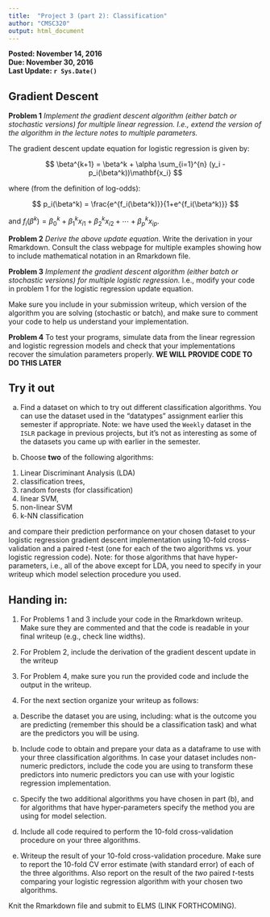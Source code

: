 ```yaml
---
title:  "Project 3 (part 2): Classification"
author: "CMSC320"
output: html_document
---
```


**Posted: November 14, 2016**  
**Due: November 30, 2016**  
**Last Update: `r Sys.Date()`**

## Gradient Descent

**Problem 1** _Implement the gradient descent algorithm (either batch or stochastic versions) for multiple linear regression. I.e., extend the version of the algorithm in the lecture notes to multiple parameters._

The gradient descent update equation for logistic regression is given by:

$$
\beta^{k+1} = \beta^k + \alpha \sum_{i=1}^{n} (y_i - p_i(\beta^k))\mathbf{x_i}
$$

where (from the definition of log-odds):

$$
p_i(\beta^k) = \frac{e^{f_i(\beta^k)}}{1+e^{f_i(\beta^k)}}
$$

and $f_i(\beta^k) = \beta_0^k + \beta_1^k x_{i1} + \beta_2^k x_{i2} + \cdots + \beta_p^k x_{ip}$.

**Problem 2** _Derive the above update equation_. Write the derivation in your Rmarkdown. Consult the class webpage for multiple examples showing how to include mathematical notation in an Rmarkdown file.

**Problem 3** _Implement the gradient descent algorithm (either batch or stochastic versions) for multiple logistic regression._ I.e., modify your code in problem 1 for the logistic regression update equation.

Make sure you include in your submission writeup, which version of the algorithm you are solving (stochastic or batch), and make sure to comment your code to help us understand your implementation.

**Problem 4** To test your programs, simulate data from the linear regression and logistic regression models and check that your implementations recover the simulation parameters properly. **WE WILL PROVIDE CODE TO DO THIS LATER**

## Try it out

(a) Find a dataset on which to try out different classification algorithms. You can use the dataset used in the "datatypes" assignment earlier this semester if appropriate. Note: we have used the `Weekly` dataset in the `ISLR` package in previous projects, but it's not as interesting as some of the datasets you came up with earlier in the semester.

(b) Choose **two** of the following algorithms: 

  (1) Linear Discriminant Analysis (LDA)
  (2) classification trees, 
  (3) random forests (for classification) 
  (4) linear SVM, 
  (5) non-linear SVM
  (6) k-NN classification

and compare their prediction performance on your chosen dataset to your logistic regression gradient descent implementation using 10-fold cross-validation and a paired $t$-test (one for each of the two algorithms vs. your logistic regression code). Note: for those algorithms that have hyper-parameters, i.e., all of the above except for LDA, you need to specify in your writeup which model selection procedure you used.

## Handing in:

1) For Problems 1 and 3 include your code in the Rmarkdown writeup. Make sure they are commented and that the code is readable in your final writeup (e.g., check line widths).

2) For Problem 2, include the derivation of the gradient descent update in the writeup

3) For Problem 4, make sure you run the provided code and include the output in the writeup.

5) For the next section organize your writeup as follows:

a) Describe the dataset you are using, including: what is the outcome you are predicting (remember this should be a classification task) and what are the predictors you will be using. 

b) Include code to obtain and prepare your data as a dataframe to use with your three classification algorithms. In case your dataset includes non-numeric predictors, include the code you are using to transform these predictors into numeric predictors you can use with your logistic regression implementation.

c) Specify the two additional algorithms you have chosen in part (b), and for algorithms that have hyper-parameters specify the method you are using for model selection.

d) Include all code required to perform the 10-fold cross-validation procedure on your three algorithms.

e) Writeup the result of your 10-fold cross-validation procedure. Make sure to report the 10-fold CV error estimate (with standard error) of each of the three algorithms. Also report on the result of the _two_ paired $t$-tests comparing your logistic regression algorithm with your chosen two algorithms. 

Knit the Rmarkdown file and submit to ELMS (LINK FORTHCOMING).
